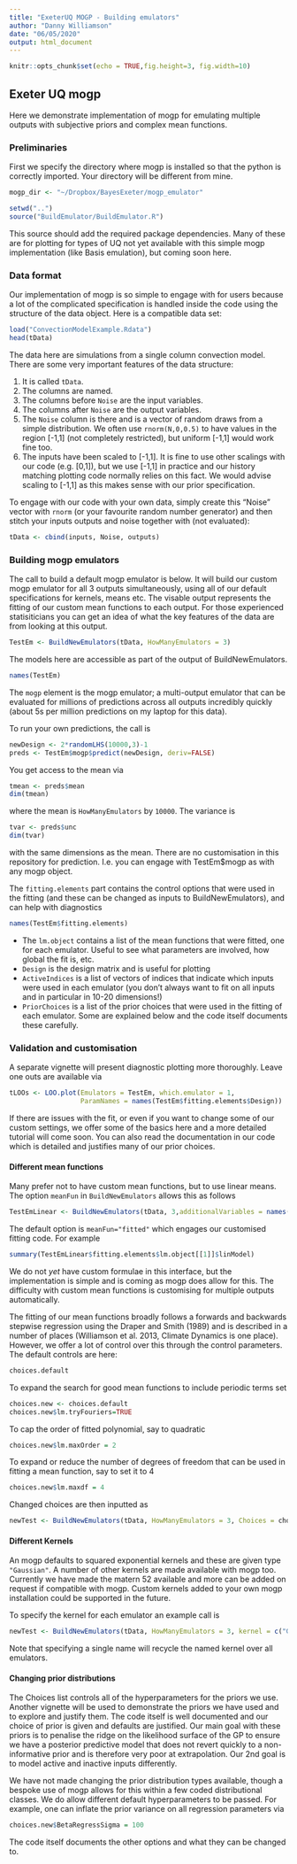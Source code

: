 ```yaml
---
title: "ExeterUQ MOGP - Building emulators"
author: "Danny Williamson"
date: "06/05/2020"
output: html_document
---
```


```r
knitr::opts_chunk$set(echo = TRUE,fig.height=3, fig.width=10)
```

## Exeter UQ mogp

Here we demonstrate implementation of mogp for emulating multiple outputs with subjective priors and complex mean functions.

### Preliminaries

First we specify the directory where mogp is installed so that the python is correctly imported. Your directory will be different from mine.
```r
mogp_dir <- "~/Dropbox/BayesExeter/mogp_emulator"
```

```r
setwd("..")
source("BuildEmulator/BuildEmulator.R")
```
This source should add the required package dependencies. Many of these are for plotting for types of UQ not yet available with this simple mogp implementation (like Basis emulation), but coming soon here.

### Data format

Our implementation of mogp is so simple to engage with for users because a lot of the complicated specification is handled inside the code using the structure of the data object. Here is a compatible data set:
```r
load("ConvectionModelExample.Rdata")
head(tData)
```
The data here are simulations from a single column convection model. There are some very important features of the data structure:

1. It is called ```tData```.
2. The columns are named.
3. The columns before ```Noise``` are the input variables.
4. The columns after ```Noise``` are the output variables.
5. The ```Noise``` column is there and is a vector of random draws from a simple distribution. We often use ```rnorm(N,0,0.5)``` to have values in the region [-1,1] (not completely restricted), but uniform [-1,1] would work fine too.
6. The inputs have been scaled to [-1,1]. It is fine to use other scalings with our code (e.g. [0,1]), but we use [-1,1] in practice and our history matching plotting code normally relies on this fact. We would advise scaling to [-1,1] as this makes sense with our prior specification.

To engage with our code with your own data, simply create this "Noise" vector with ```rnorm``` (or your favourite random number generator) and then stitch your inputs outputs and noise together with (not evaluated):
```r
tData <- cbind(inputs, Noise, outputs)
```
### Building mogp emulators
The call to build a default mogp emulator is below. It will build our custom mogp emulator for all 3 outputs simultaneously, using all of our default specifications for kernels, means etc. The visable output represents the fitting of our custom mean functions to each output. For those experienced statisiticians you can get an idea of what the key features of the data are from looking at this output.
```r
TestEm <- BuildNewEmulators(tData, HowManyEmulators = 3) 
```
 The models here are accessible as part of the output of BuildNewEmulators.
```r
names(TestEm)
```
The ```mogp``` element is the mogp emulator; a multi-output emulator that can be evaluated for millions of predictions across all outputs incredibly quickly (about 5s per million predictions on my laptop for this data). 

To run your own predictions, the call is
```r
newDesign <- 2*randomLHS(10000,3)-1
preds <- TestEm$mogp$predict(newDesign, deriv=FALSE)
```

You get access to the mean via
```r
tmean <- preds$mean
dim(tmean)
```
where the mean is ```HowManyEmulators``` by ```10000```. The variance is

```r
tvar <- preds$unc
dim(tvar)
```
with the same dimensions as the mean. There are no customisation in this repository for prediction. I.e. you can engage with TestEm$mogp as with any mogp object.

The ```fitting.elements``` part contains the control options that were used in the fitting (and these can be changed as inputs to BuildNewEmulators), and can help with diagnostics
```r
names(TestEm$fitting.elements)
```
- The ```lm.object``` contains a list of the mean functions that were fitted, one for each emulator. Useful to see what parameters are involved, how global the fit is, etc.
- ```Design``` is the design matrix and is useful for plotting
- ```ActiveIndices``` is a list of vectors of indices that indicate which inputs were used in each emulator (you don't always want to fit on all inputs and in particular in 10-20 dimensions!)
- ```PriorChoices``` is a list of the prior choices that were used in the fitting of each emulator. Some are explained below and the code itself documents these carefully.

### Validation and customisation

A separate vignette will present diagnostic plotting more thoroughly. Leave one outs are available via
```r
tLOOs <- LOO.plot(Emulators = TestEm, which.emulator = 1,
                  ParamNames = names(TestEm$fitting.elements$Design))
```

If there are issues with the fit, or even if you want to change some of our custom settings, we offer some of the basics here and a more detailed tutorial will come soon. You can also read the documentation in our code which is detailed and justifies many of our prior choices.

#### Different mean functions
Many prefer not to have custom mean functions, but to use linear means. The option ```meanFun``` in ```BuildNewEmulators``` allows this as follows
```r
TestEmLinear <- BuildNewEmulators(tData, 3,additionalVariables = names(tData)[1:3], meanFun = "linear")
```
The default option is ```meanFun="fitted"``` which engages our customised fitting code. For example

```r
summary(TestEmLinear$fitting.elements$lm.object[[1]]$linModel)
```

We do not *yet* have custom formulae in this interface, but the implementation is simple and is coming as mogp does allow for this. The difficulty with custom mean functions is customising for multiple outputs automatically.

The fitting of our mean functions broadly follows a forwards and backwards stepwise regression using the Draper and Smith (1989) and is described in a number of places (Williamson et al. 2013, Climate Dynamics is one place). However, we offer a lot of control over this through the control parameters.
The default controls are here:
```r
choices.default
```

To expand the search for good mean functions to include periodic terms set
```r
choices.new <- choices.default
choices.new$lm.tryFouriers=TRUE
```

To cap the order of fitted polynomial, say to quadratic
```r
choices.new$lm.maxOrder = 2
```

To expand or reduce the number of degrees of freedom that can be used in fitting a mean function, say to set it to 4
```r
choices.new$lm.maxdf = 4
```

Changed choices are then inputted as
```r
newTest <- BuildNewEmulators(tData, HowManyEmulators = 3, Choices = choices.new) 
```

#### Different Kernels

An mogp defaults to squared exponential kernels and these are given type ```"Gaussian"```. A number of other kernels are made available with mogp too. Currently we have made the matern 52 available and more can be added on request if compatible with mogp. Custom kernels added to your own mogp installation could be supported in the future.

To specify the kernel for each emulator an example call is
```r
newTest <- BuildNewEmulators(tData, HowManyEmulators = 3, kernel = c("Gaussian", "Gaussian", "Matern52")) 
```

Note that specifying a single name will recycle the named kernel over all emulators.

#### Changing prior distributions

The Choices list controls all of the hyperparameters for the priors we use. Another vignette will be used to demonstrate the priors we have used and to explore and justify them. The code itself is well documented and our choice of prior is given and defaults are justified. Our main goal with these priors is to penalise the ridge on the likelihood surface of the GP to ensure we have a posterior predictive model that does not revert quickly to a non-informative prior and is therefore very poor at extrapolation. Our 2nd goal is to model active and inactive inputs differently.

We have not made changing the prior distribution types available, though a bespoke use of mogp allows for this within a few coded distributional classes. We do allow different default hyperparameters to be passed. For example, one can inflate the prior variance on all regression parameters via
```r
choices.new$BetaRegressSigma = 100
```

The code itself documents the other options and what they can be changed to.
